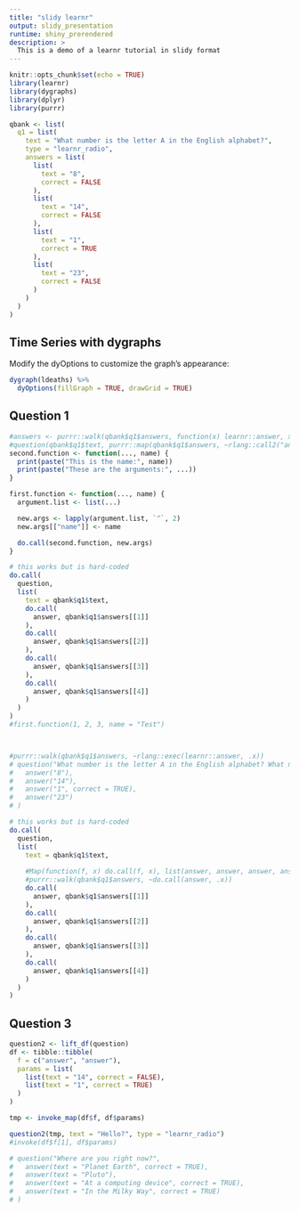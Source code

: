 ```yaml
---
title: "slidy learnr"
output: slidy_presentation
runtime: shiny_prerendered
description: >
  This is a demo of a learnr tutorial in slidy format
---
```


```r
knitr::opts_chunk$set(echo = TRUE)
library(learnr)
library(dygraphs)
library(dplyr)
library(purrr)

qbank <- list(
  q1 = list(
    text = "What number is the letter A in the English alphabet?",
    type = "learnr_radio",
    answers = list(
      list(
        text = "8",
        correct = FALSE
      ),
      list(
        text = "14",
        correct = FALSE
      ),
      list(
        text = "1",
        correct = TRUE
      ),
      list(
        text = "23",
        correct = FALSE
      )
    )
  )
)
```

## Time Series with dygraphs

Modify the dyOptions to customize the graph's appearance:

```r
dygraph(ldeaths) %>%
  dyOptions(fillGraph = TRUE, drawGrid = TRUE)
```


## Question 1

```r
#answers <- purrr::walk(qbank$q1$answers, function(x) learnr::answer, x)
#question(qbank$q1$text, purrr::map(qbank$q1$answers, ~rlang::call2("answer", .x)))
second.function <- function(..., name) {
  print(paste("This is the name:", name))
  print(paste("These are the arguments:", ...))
}

first.function <- function(..., name) {
  argument.list <- list(...)

  new.args <- lapply(argument.list, `^`, 2) 
  new.args[["name"]] <- name

  do.call(second.function, new.args)
}

# this works but is hard-coded
do.call(
  question, 
  list(
    text = qbank$q1$text, 
    do.call(
      answer, qbank$q1$answers[[1]]
    ),
    do.call(
      answer, qbank$q1$answers[[2]]
    ),
    do.call(
      answer, qbank$q1$answers[[3]]
    ),
    do.call(
      answer, qbank$q1$answers[[4]]
    )
  )
)
#first.function(1, 2, 3, name = "Test")



#purrr::walk(qbank$q1$answers, ~rlang::exec(learnr::answer, .x))
# question("What number is the letter A in the English alphabet? What number is the letter A in the English alphabet? What number is the letter A in the English alphabet? What number is the letter A in the English alphabet? What number is the letter A in the English alphabet? What number is the letter A in the English alphabet?",
#   answer("8"),
#   answer("14"),
#   answer("1", correct = TRUE),
#   answer("23")
# )
```

```r
# this works but is hard-coded
do.call(
  question, 
  list(
    text = qbank$q1$text, 
    
    #Map(function(f, x) do.call(f, x), list(answer, answer, answer, answer), qbank$q1$answers)
    #purrr::walk(qbank$q1$answers, ~do.call(answer, .x))
    do.call(
      answer, qbank$q1$answers[[1]]
    ),
    do.call(
      answer, qbank$q1$answers[[2]]
    ),
    do.call(
      answer, qbank$q1$answers[[3]]
    ),
    do.call(
      answer, qbank$q1$answers[[4]]
    )
  )
)

```


## Question 3

```r
question2 <- lift_df(question)
df <- tibble::tibble(
  f = c("answer", "answer"),
  params = list(
    list(text = "14", correct = FALSE),
    list(text = "1", correct = TRUE)
  )
)

tmp <- invoke_map(df$f, df$params)

question2(tmp, text = "Hello?", type = "learnr_radio")
#invoke(df$f[1], df$params)

# question("Where are you right now?",
#   answer(text = "Planet Earth", correct = TRUE),
#   answer(text = "Pluto"),
#   answer(text = "At a computing device", correct = TRUE),
#   answer(text = "In the Milky Way", correct = TRUE)
# )
```
